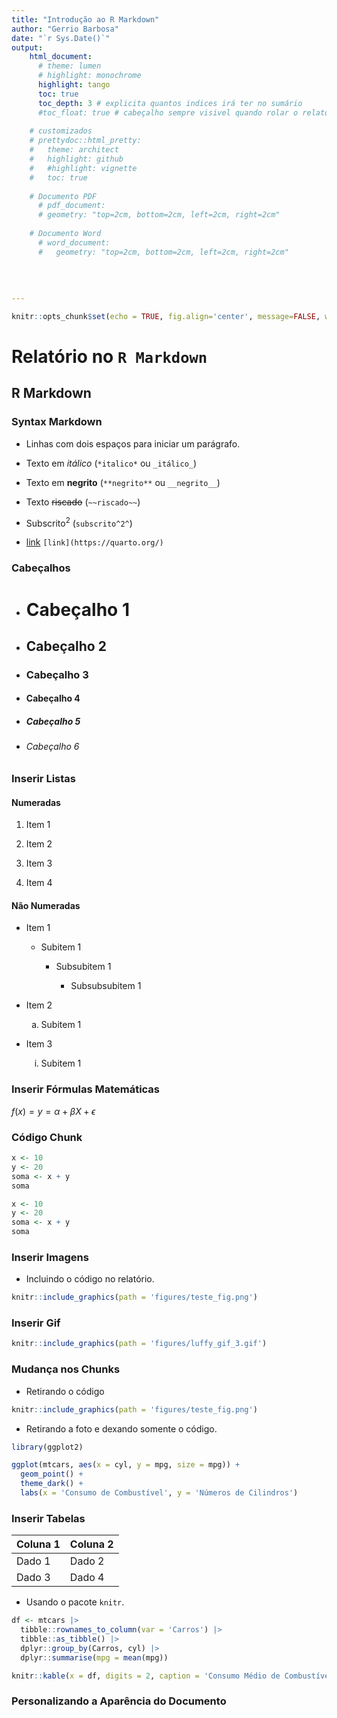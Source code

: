 ```yaml
---
title: "Introdução ao R Markdown"
author: "Gerrio Barbosa"
date: "`r Sys.Date()`"
output: 
    html_document:
      # theme: lumen
      # highlight: monochrome
      highlight: tango
      toc: true
      toc_depth: 3 # explicita quantos indices irá ter no sumário
      #toc_float: true # cabeçalho sempre visivel quando rolar o relatorio
      
    # customizados
    # prettydoc::html_pretty:
    #   theme: architect
    #   highlight: github
    #   #highlight: vignette
    #   toc: true
    
    # Documento PDF
      # pdf_document:
      # geometry: "top=2cm, bottom=2cm, left=2cm, right=2cm"
    
    # Documento Word
      # word_document:
      #   geometry: "top=2cm, bottom=2cm, left=2cm, right=2cm"
        
      
    
    
---
```


```r
knitr::opts_chunk$set(echo = TRUE, fig.align='center', message=FALSE, warning=FALSE)
```


# Relatório no `R Markdown`



## R Markdown


### Syntax Markdown 


- Linhas com dois espaços para iniciar um parágrafo.

- Texto em *itálico* (`*italico*` ou `_itálico_`)

- Texto em __negrito__ (`**negrito**` ou `__negrito__`)

- Texto ~~riscado~~ (`~~riscado~~`)

- Subscrito^2^ (`subscrito^2^`)

- [link](https://quarto.org/)  `[link](https://quarto.org/)`


### Cabeçalhos 


- # Cabeçalho 1

- ## Cabeçalho 2

- ### Cabeçalho 3

- #### Cabeçalho 4

- ##### Cabeçalho 5

- ###### Cabeçalho 6









### Inserir Listas

#### Numeradas



1. Item 1

2. Item 2

3. Item 3

4. Item 4


#### Não Numeradas


- Item 1

  - Subitem 1
  
     - Subsubitem 1
     
        - Subsubsubitem 1
  
  
- Item 2

   a. Subitem 1
   
- Item 3

   i) Subitem 1
   
   
   
### Inserir Fórmulas Matemáticas

$f(x) = y = \alpha + \beta X + \epsilon$



### Código Chunk

```r
x <- 10
y <- 20
soma <- x + y
soma
```


```r
x <- 10
y <- 20
soma <- x + y
soma
```

### Inserir Imagens

- Incluindo o código no relatório.

```r

knitr::include_graphics(path = 'figures/teste_fig.png')

```


### Inserir Gif

```r

knitr::include_graphics(path = 'figures/luffy_gif_3.gif')

```


### Mudança nos Chunks



- Retirando o código

```r

knitr::include_graphics(path = 'figures/teste_fig.png')

```


- Retirando a foto e dexando somente o código.


```r

library(ggplot2)

ggplot(mtcars, aes(x = cyl, y = mpg, size = mpg)) +
  geom_point() + 
  theme_dark() +
  labs(x = 'Consumo de Combustível', y = 'Números de Cilindros')


```



### Inserir Tabelas


| Coluna 1 | Coluna 2 |
|----------|----------|
| Dado 1   | Dado 2   |
| Dado 3   | Dado 4   |


- Usando o pacote `knitr`.


```r

df <- mtcars |>  
  tibble::rownames_to_column(var = 'Carros') |> 
  tibble::as_tibble() |> 
  dplyr::group_by(Carros, cyl) |> 
  dplyr::summarise(mpg = mean(mpg))

knitr::kable(x = df, digits = 2, caption = 'Consumo Médio de Combustível por Carros e Cilindros', align = 'c', col.names = c('Carros', 'Cilindros', 'Cons. Combustíveis')) 

```





### Personalizando a Aparência do Documento









